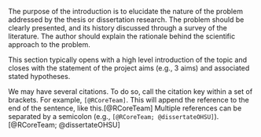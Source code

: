 The purpose of the introduction is to elucidate the nature of the problem
addressed by the thesis or dissertation research. The problem should be clearly presented, and its history discussed through a survey of the literature.
The author should explain the rationale behind the scientific approach to the problem.

This section typically opens with a high level introduction of the topic and closes with the statement of the project aims (e.g., 3 aims) and associated stated hypotheses.

We may have several citations.
To do so, call the citation key within a set of brackets.
For example, `[@RCoreTeam]`.
This will append the reference to the end of the sentence, like this.[@RCoreTeam]
Multiple references can be separated by a semicolon (e.g., `[@RCoreTeam; @dissertateOHSU]`).[@RCoreTeam; @dissertateOHSU]
